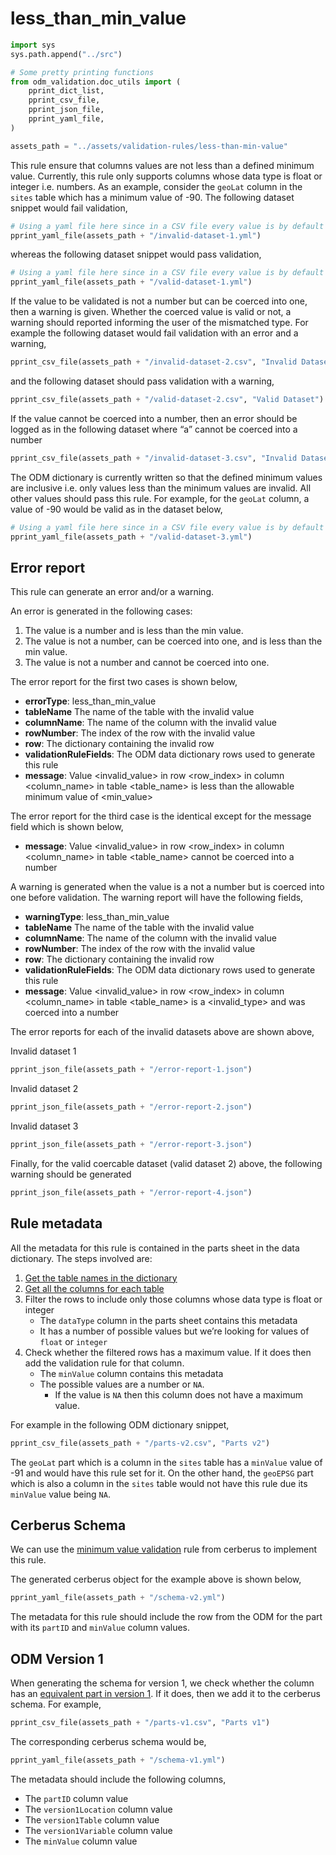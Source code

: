 # less_than_min_value

```python
import sys
sys.path.append("../src")

# Some pretty printing functions
from odm_validation.doc_utils import (
    pprint_dict_list,
    pprint_csv_file,
    pprint_json_file,
    pprint_yaml_file,
)

assets_path = "../assets/validation-rules/less-than-min-value"
```

This rule ensure that columns values are not less than a defined minimum value. Currently, this rule only supports columns whose data type is float or integer i.e. numbers. As an example, consider the `geoLat` column in the `sites` table which has a minimum value of -90. The following dataset snippet would fail validation,

```python
# Using a yaml file here since in a CSV file every value is by default a string
pprint_yaml_file(assets_path + "/invalid-dataset-1.yml")
```

whereas the following dataset snippet would pass validation,

```python
# Using a yaml file here since in a CSV file every value is by default a string
pprint_yaml_file(assets_path + "/valid-dataset-1.yml")
```

If the value to be validated is not a number but can be coerced into one, then a warning is given. Whether the coerced value is valid or not, a warning should reported informing the user of the mismatched type. For example the following dataset would fail validation with an error and a warning,

```python
pprint_csv_file(assets_path + "/invalid-dataset-2.csv", "Invalid Dataset")
```

and the following dataset should pass validation with a warning,

```python
pprint_csv_file(assets_path + "/valid-dataset-2.csv", "Valid Dataset")
```

If the value cannot be coerced into a number, then an error should be logged as in the following dataset where "a" cannot be coerced into a number

```python
pprint_csv_file(assets_path + "/invalid-dataset-3.csv", "Invalid Dataset")
```

The ODM dictionary is currently written so that the defined minimum values are inclusive i.e. only values less than the minimum values are invalid. All other values should pass this rule. For example, for the `geoLat` column, a value of -90 would be valid as in the dataset below,

```python
# Using a yaml file here since in a CSV file every value is by default a string
pprint_yaml_file(assets_path + "/valid-dataset-3.yml")
```

## Error report

This rule can generate an error and/or a warning. 

An error is generated in the following cases:

1. The value is a number and is less than the min value.
2. The value is not a number, can be coerced into one, and is less than the min value.
3. The value is not a number and cannot be coerced into one.

The error report for the first two cases is shown below,

* **errorType**: less_than_min_value
* **tableName** The name of the table with the invalid value
* **columnName**: The name of the column with the invalid value
* **rowNumber**: The index of the row with the invalid value
* **row**: The dictionary containing the invalid row
* **validationRuleFields**: The ODM data dictionary rows used to generate this rule
* **message**: Value \<invalid_value\> in row \<row_index\> in column \<column_name\> in table \<table_name\> is less than the allowable minimum value of \<min_value\>

The error report for the third case is the identical except for the message field which is shown below,

* **message**: Value \<invalid_value\> in row \<row_index\> in column \<column_name\> in table \<table_name\> cannot be coerced into a number

A warning is generated when the value is a not a number but is coerced into one before validation. The warning report will have the following fields,

* **warningType**: less_than_min_value
* **tableName** The name of the table with the invalid value
* **columnName**: The name of the column with the invalid value
* **rowNumber**: The index of the row with the invalid value
* **row**: The dictionary containing the invalid row
* **validationRuleFields**: The ODM data dictionary rows used to generate this rule
* **message**: Value \<invalid_value\> in row \<row_index\> in column \<column_name\> in table \<table_name\> is a \<invalid_type\> and was coerced into a number

The error reports for each of the invalid datasets above are shown above,

Invalid dataset 1

```python
pprint_json_file(assets_path + "/error-report-1.json")
```

Invalid dataset 2

```python
pprint_json_file(assets_path + "/error-report-2.json")
```

Invalid dataset 3

```python
pprint_json_file(assets_path + "/error-report-3.json")
```

Finally, for the valid coercable dataset (valid dataset 2) above, the following warning should be generated

```python
pprint_json_file(assets_path + "/error-report-4.json")
```

## Rule metadata

All the metadata for this rule is contained in the parts sheet in the data dictionary. The steps involved are:

1. [Get the table names in the dictionary](../specs/odm-how-tos.md#how-to-get-the-names-of-tables-that-are-part-of-the-odm)
1. [Get all the columns for each table](../specs/odm-how-tos.md#how-to-get-the-names-of-tables-that-are-part-of-the-odm)
2. Filter the rows to include only those columns whose data type is float or integer
    * The `dataType` column in the parts sheet contains this metadata
    * It has a number of possible values but we're looking for values of `float` or `integer`
3. Check whether the filtered rows has a maximum value. If it does then add the validation rule for that column.
    * The `minValue` column contains this metadata
    * The possible values are a number or `NA`.
        * If the value is `NA` then this column does not have a maximum value.

For example in the following ODM dictionary snippet,

```python
pprint_csv_file(assets_path + "/parts-v2.csv", "Parts v2")
```

The `geoLat` part which is a column in the `sites` table has a `minValue` value of -91 and would have this rule set for it. On the other hand, the `geoEPSG` part which is also a column in the `sites` table would not have this rule due its `minValue` value being `NA`.

## Cerberus Schema

We can use the [minimum value validation](https://docs.python-cerberus.org/en/stable/validation-rules.html#min-max) rule from cerberus to implement this rule.

The generated cerberus object for the example above is shown below,

```python
pprint_yaml_file(assets_path + "/schema-v2.yml")
```

The metadata for this rule should include the row from the ODM for the part with its `partID` and `minValue` column values.

## ODM Version 1

When generating the schema for version 1, we check whether the column has an [equivalent part in version 1](../specs/odm-how-tos.md#getting-the-version-1-equivalent-for-a-part). If it does, then we add it to the cerberus schema. For example,

```python
pprint_csv_file(assets_path + "/parts-v1.csv", "Parts v1")
```

The corresponding cerberus schema would be,

```python
pprint_yaml_file(assets_path + "/schema-v1.yml")
```

The metadata should include the following columns,

* The `partID` column value
* The `version1Location` column value
* The `version1Table` column value
* The `version1Variable` column value
* The `minValue` column value
